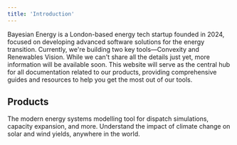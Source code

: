 ```yaml
---
title: 'Introduction'
---
```


Bayesian Energy is a London-based energy tech startup founded in 2024, focused on developing advanced software solutions for the energy transition. Currently, we're building two key tools—Convexity and Renewables Vision. While we can't share all the details just yet, more information will be available soon. This website will serve as the central hub for all documentation related to our products, providing comprehensive guides and resources to help you get the most out of our tools.

## Products

<CardGroup cols={2}>
  <Card title="Convexity" icon="circle-nodes" href="/prod-cvx-docs/introduction">
    The modern energy systems modelling tool for dispatch simulations, capacity expansion, and more.
  </Card>
  <Card title="Renewables Vision" icon="chart-line" href="/prod-rv-platform-docs/introduction">
    Understand the impact of climate change on solar and wind yields, anywhere in the world.
  </Card>
</CardGroup>